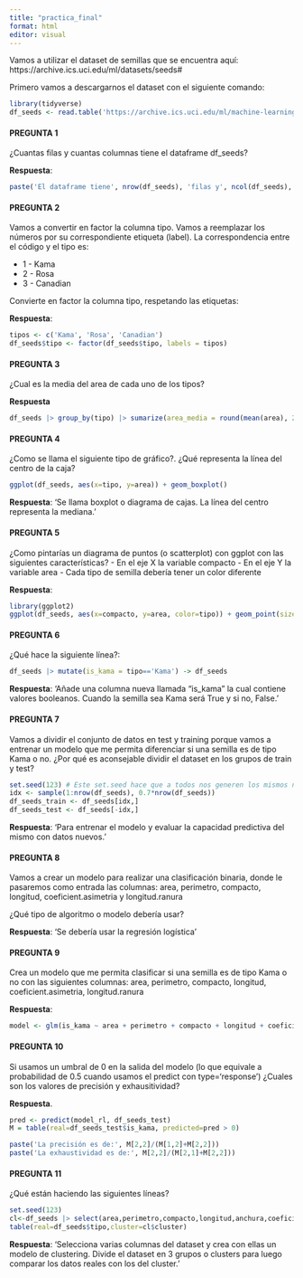 ```yaml
---
title: "practica_final"
format: html
editor: visual
---
```


Vamos a utilizar el dataset de semillas que se encuentra aquí: https://archive.ics.uci.edu/ml/datasets/seeds#

Primero vamos a descargarnos el dataset con el siguiente comando:

```r
library(tidyverse)
df_seeds <- read.table('https://archive.ics.uci.edu/ml/machine-learning-databases/00236/seeds_dataset.txt', col.names =c('area','perimetro','compacto','longitud','anchura','coeficient.asimetria','longitud.ranura','tipo'))
```

#### PREGUNTA 1

¿Cuantas filas y cuantas columnas tiene el dataframe df_seeds?

**Respuesta**:

```r
paste('El dataframe tiene', nrow(df_seeds), 'filas y', ncol(df_seeds), 'columnas')
```

#### PREGUNTA 2

Vamos a convertir en factor la columna tipo. Vamos a reemplazar los números por su correspondiente etiqueta (label). La correspondencia entre el código y el tipo es:

-   1 - Kama
-   2 - Rosa
-   3 - Canadian

Convierte en factor la columna tipo, respetando las etiquetas:

**Respuesta**:

```r
tipos <- c('Kama', 'Rosa', 'Canadian')
df_seeds$tipo <- factor(df_seeds$tipo, labels = tipos)
```

#### PREGUNTA 3

¿Cual es la media del area de cada uno de los tipos?

**Respuesta**

```r
df_seeds |> group_by(tipo) |> sumarize(area_media = round(mean(area), 2)

```

#### PREGUNTA 4

¿Como se llama el siguiente tipo de gráfico?. ¿Qué representa la línea del centro de la caja?

```r
ggplot(df_seeds, aes(x=tipo, y=area)) + geom_boxplot()
```

**Respuesta**: 'Se llama boxplot o diagrama de cajas. La línea del centro representa la mediana.'

#### PREGUNTA 5

¿Como pintarías un diagrama de puntos (o scatterplot) con ggplot con las siguientes características? - En el eje X la variable compacto - En el eje Y la variable area - Cada tipo de semilla debería tener un color diferente

**Respuesta**:

```r
library(ggplot2)
ggplot(df_seeds, aes(x=compacto, y=area, color=tipo)) + geom_point(size=2)
```

#### PREGUNTA 6

¿Qué hace la siguiente línea?:

```r
df_seeds |> mutate(is_kama = tipo=='Kama') -> df_seeds
```

**Respuesta**: 'Añade una columna nueva llamada "is_kama" la cual contiene valores booleanos. Cuando la semilla sea Kama será True y si no, False.'

#### PREGUNTA 7

Vamos a dividir el conjunto de datos en test y training porque vamos a entrenar un modelo que me permita diferenciar si una semilla es de tipo Kama o no. ¿Por qué es aconsejable dividir el dataset en los grupos de train y test?

```r
set.seed(123) # Este set.seed hace que a todos nos generen los mismos número aleatorios
idx <- sample(1:nrow(df_seeds), 0.7*nrow(df_seeds))
df_seeds_train <- df_seeds[idx,]
df_seeds_test <- df_seeds[-idx,]
```

**Respuesta**: 'Para entrenar el modelo y evaluar la capacidad predictiva del mismo con datos nuevos.'

#### PREGUNTA 8

Vamos a crear un modelo para realizar una clasificación binaria, donde le pasaremos como entrada las columnas: area, perimetro, compacto, longitud, coeficient.asimetria y longitud.ranura

¿Qué tipo de algoritmo o modelo debería usar?

**Respuesta**: 'Se debería usar la regresión logística'

#### PREGUNTA 9

Crea un modelo que me permita clasificar si una semilla es de tipo Kama o no con las siguientes columnas: area, perimetro, compacto, longitud, coeficient.asimetria, longitud.ranura

**Respuesta**:

```r
model <- glm(is_kama ~ area + perimetro + compacto + longitud + coeficient.asimetria + longitud.ranura, family = binomial(link='logit'), data=df_seeds_train)
```

#### PREGUNTA 10

Si usamos un umbral de 0 en la salida del modelo (lo que equivale a probabilidad de 0.5 cuando usamos el predict con type='response') ¿Cuales son los valores de precisión y exhausitividad?

**Respuesta**.

```r

pred <- predict(model_rl, df_seeds_test)
M = table(real=df_seeds_test$is_kama, predicted=pred > 0)

paste('La precisión es de:', M[2,2]/(M[1,2]+M[2,2]))
paste('La exhaustividad es de:', M[2,2]/(M[2,1]+M[2,2]))
```


#### PREGUNTA 11

¿Qué están haciendo las siguientes líneas?

```r
set.seed(123)
cl<-df_seeds |> select(area,perimetro,compacto,longitud,anchura,coeficient.asimetria,longitud.ranura) |> kmeans(3)
table(real=df_seeds$tipo,cluster=cl$cluster)
```

**Respuesta**: 'Selecciona varias columnas del dataset y crea con ellas un modelo de clustering. Divide el dataset en 3 grupos o clusters para luego comparar los datos reales con los del cluster.'
